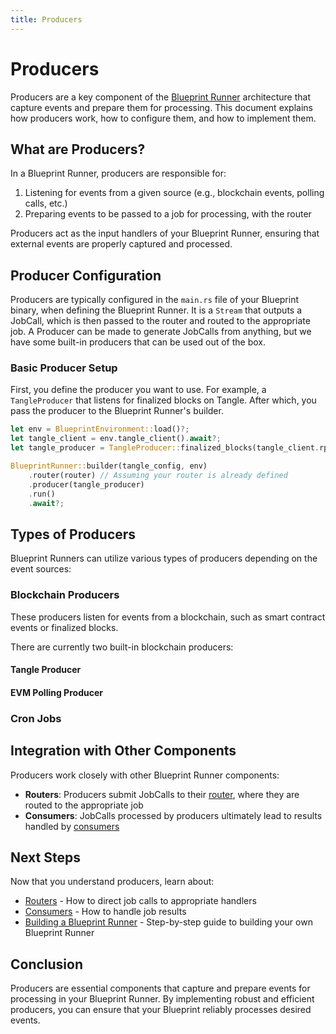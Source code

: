 ```yaml
---
title: Producers
---
```



# Producers

Producers are a key component of the [Blueprint Runner](/developers/blueprint-runner/introduction) architecture that capture events and prepare them for processing. This document explains how producers work, how to configure them, and how to implement them.

## What are Producers?

In a Blueprint Runner, producers are responsible for:

1. Listening for events from a given source (e.g., blockchain events, polling calls, etc.)
2. Preparing events to be passed to a job for processing, with the router

Producers act as the input handlers of your Blueprint Runner, ensuring that external events are properly captured and processed.

## Producer Configuration

Producers are typically configured in the `main.rs` file of your Blueprint binary, when defining the Blueprint Runner. It is a `Stream` that outputs a JobCall, which is then passed to the router and routed to the appropriate job. A Producer can be made to generate JobCalls from anything, but we have some built-in producers that can be used out of the box.

### Basic Producer Setup

First, you define the producer you want to use. For example, a `TangleProducer` that listens for finalized blocks on Tangle. After which, you pass the producer to the Blueprint Runner's builder.

```rust
let env = BlueprintEnvironment::load()?;
let tangle_client = env.tangle_client().await?;
let tangle_producer = TangleProducer::finalized_blocks(tangle_client.rpc_client.clone()).await?;

BlueprintRunner::builder(tangle_config, env)
    .router(router) // Assuming your router is already defined
    .producer(tangle_producer)
    .run()
    .await?;
```

## Types of Producers

Blueprint Runners can utilize various types of producers depending on the event sources:

### Blockchain Producers

These producers listen for events from a blockchain, such as smart contract events or finalized blocks.

There are currently two built-in blockchain producers:

#### Tangle Producer

<GithubFileReaderDisplay
  url="https://github.com/tangle-network/blueprint/blob/7774ea42c4d3ec3ff7e170626de3ddce511d1f2f/crates/tangle-extra/src/producer/mod.rs"
  fromLine={43}
  toLine={84}
  title="Tangle Producer Definition"
/>

#### EVM Polling Producer

<GithubFileReaderDisplay
  url="https://github.com/tangle-network/blueprint/blob/7774ea42c4d3ec3ff7e170626de3ddce511d1f2f/crates/evm-extra/src/producer/polling.rs"
  fromLine={53}
  toLine={136}
  title="EVM Polling Producer Definition"
/>

### Cron Jobs

<GithubFileReaderDisplay
  url="https://github.com/tangle-network/blueprint/blob/7774ea42c4d3ec3ff7e170626de3ddce511d1f2f/crates/producers-extra/src/cron.rs"
  fromLine={10}
  toLine={93}
  title="Cron Job Producer Definition"
/>

## Integration with Other Components

Producers work closely with other Blueprint Runner components:

- **Routers**: Producers submit JobCalls to their [router](/developers/blueprint-runner/routers), where they are routed to the appropriate job
- **Consumers**: JobCalls processed by producers ultimately lead to results handled by [consumers](/developers/blueprint-runner/consumers)

## Next Steps

Now that you understand producers, learn about:

- [Routers](/developers/blueprint-runner/routers) - How to direct job calls to appropriate handlers
- [Consumers](/developers/blueprint-runner/consumers) - How to handle job results
- [Building a Blueprint Runner](/developers/blueprint-runner/building) - Step-by-step guide to building your own Blueprint Runner

## Conclusion

Producers are essential components that capture and prepare events for processing in your Blueprint Runner. By implementing robust and efficient producers, you can ensure that your Blueprint reliably processes desired events.
